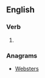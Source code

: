 ==English==

===Verb===
{{head|en|verb form}}

# {{en-third-person singular of|bestrew}}

===Anagrams===
* [[Websters#English|Websters]]